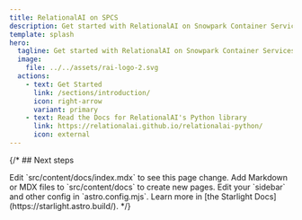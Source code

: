 ```yaml
---
title: RelationalAI on SPCS
description: Get started with RelationalAI on Snowpark Container Services
template: splash
hero:
  tagline: Get started with RelationalAI on Snowpark Container Services
  image:
    file: ../../assets/rai-logo-2.svg
  actions:
    - text: Get Started
      link: /sections/introduction/
      icon: right-arrow
      variant: primary
    - text: Read the Docs for RelationalAI's Python library
      link: https://relationalai.github.io/relationalai-python/
      icon: external
---
```



{/* ## Next steps

<CardGrid>
	<Card title="Update content" icon="pencil">
		Edit `src/content/docs/index.mdx` to see this page change.
	</Card>
	<Card title="Add new content" icon="add-document">
		Add Markdown or MDX files to `src/content/docs` to create new pages.
	</Card>
	<Card title="Configure your site" icon="setting">
		Edit your `sidebar` and other config in `astro.config.mjs`.
	</Card>
	<Card title="Read the docs" icon="open-book">
		Learn more in [the Starlight Docs](https://starlight.astro.build/).
	</Card>
</CardGrid> */}
